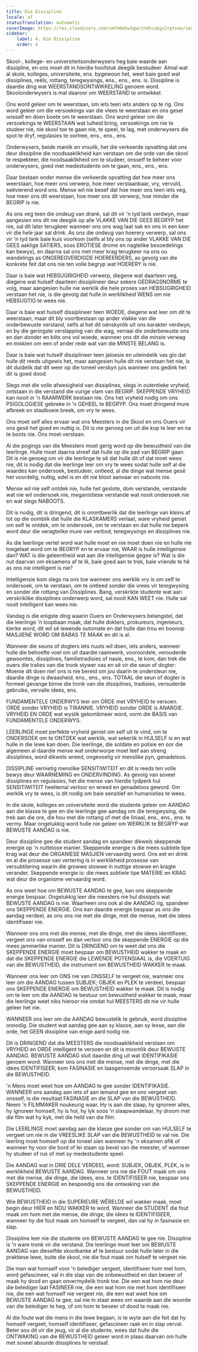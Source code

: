 ```yaml
---
title: Die Dissipline
locale: af
statusTranslation: automatic
coverImage: https://res.cloudinary.com/xmfm6mhw3gwctndtcubgx2rptnae/image/upload/v1740337243/small_cover_educacion_fundamental_a051170f1c.webp
sidebar:
    label: 4. Die Dissipline
    order: 4
---
```

Skool-, kollege- en universiteitsonderwysers heg baie waarde aan dissipline, en ons moet dit in hierdie hoofstuk deeglik bestudeer. Almal wat al skole, kolleges, universiteite, ens. bygewoon het, weet baie goed wat dissiplines, reëls, rottang, teregwysings, ens., ens., ens. is. Dissipline is daardie ding wat WEERSTANDSONTWIKKELING genoem word. Skoolonderwysers is mal daaroor om WEERSTAND te ontwikkel.

Ons word geleer om te weerstaan, om iets teen iets anders op te rig. Ons word geleer om die versoekings van die vlees te weerstaan en ons gesel onsself en doen boete om te weerstaan. Ons word geleer om die versoekings te WEERSTAAN wat luiheid bring, versoekings om nie te studeer nie, nie skool toe te gaan nie, te speel, te lag, met onderwysers die spot te dryf, regulasies te oortree, ens., ens., ens.

Onderwysers, beide manlik en vroulik, het die verkeerde opvatting dat ons deur dissipline die noodsaaklikheid kan verstaan om die orde van die skool te respekteer, die noodsaaklikheid om te studeer, onsself te beheer voor onderwysers, goed met medestudente om te gaan, ens., ens., ens.

Daar bestaan onder mense die verkeerde opvatting dat hoe meer ons weerstaan, hoe meer ons verwerp, hoe meer verstaanbaar, vry, vervuld, seëvierend word ons. Mense wil nie besef dat hoe meer ons teen iets veg, hoe meer ons dit weerstaan, hoe meer ons dit verwerp, hoe minder die BEGRIP is nie.

As ons veg teen die ondeug van drank, sal dit vir 'n tyd lank verdwyn, maar aangesien ons dit nie deeglik op alle VLAKKE VAN DIE GEES BEGRYP het nie, sal dit later terugkeer wanneer ons ons wag laat sak en ons in een keer vir die hele jaar sal drink. As ons die ondeug van hoerery verwerp, sal ons vir 'n tyd lank baie kuis voorkom (selfs al bly ons op ander VLAKKE VAN DIE GEES aaklige SATIERS, soos EROTIESE drome en nagtelike besoedelings kan bewys), en daarna sal ons met meer krag terugkeer na ons ou wandelings as ONGEREGVERDIGDE HOEREERDERS, as gevolg van die konkrete feit dat ons nie ten volle begryp wat HOERERY is nie.

Daar is baie wat HEBSUGRIGHEID verwerp, diegene wat daarteen veg, diegene wat hulself daarteen dissiplineer deur sekere GEDRAGSNORME te volg, maar aangesien hulle nie werklik die hele proses van HEBSUGRIGHEID verstaan het nie, is die gevolg dat hulle in werklikheid WENS om nie HEBSUGTIG te wees nie.

Daar is baie wat hulself dissiplineer teen WOEDE, diegene wat leer om dit te weerstaan, maar dit bly voortbestaan op ander vlakke van die onderbewuste verstand, selfs al het dit oënskynlik uit ons karakter verdwyn, en by die geringste verslapping van die wag, verraai die onderbewuste ons en dan donder en blits ons vol woede, wanneer ons dit die minste verwag en miskien om een of ander rede wat van die MINSTE BELANG is.

Daar is baie wat hulself dissiplineer teen jaloesie en uiteindelik vas glo dat hulle dit reeds uitgewis het, maar aangesien hulle dit nie verstaan het nie, is dit duidelik dat dit weer op die toneel verskyn juis wanneer ons gedink het dit is goed dood.

Slegs met die volle afwesigheid van dissiplines, slegs in outentieke vryheid, ontstaan in die verstand die vurige vlam van BEGRIP. SKEPPENDE VRYHEID kan nooit in 'n RAAMWERK bestaan nie. Ons het vryheid nodig om ons PSIGOLOGIESE gebreke in 'n GEHEEL te BEGRYP. Ons moet dringend mure afbreek en staalboeie breek, om vry te wees.

Ons moet self alles ervaar wat ons Meesters in die Skool en ons Ouers vir ons gesê het goed en nuttig is. Dit is nie genoeg om uit die kop te leer en na te boots nie. Ons moet verstaan.

Al die pogings van die Meesters moet gerig word op die bewustheid van die leerlinge. Hulle moet daarna streef dat hulle op die pad van BEGRIP gaan. Dit is nie genoeg om vir die leerlinge te sê dat hulle dit of dat moet wees nie, dit is nodig dat die leerlinge leer om vry te wees sodat hulle self al die waardes kan ondersoek, bestudeer, ontleed, al die dinge wat mense gesê het voordelig, nuttig, edel is en dit nie bloot aanvaar en naboots nie.

Mense wil nie self ontdek nie, hulle het geslote, dom verstande, verstande wat nie wil ondersoek nie, meganistiese verstande wat nooit ondersoek nie en wat slegs NABOOTS.

Dit is nodig, dit is dringend, dit is onontbeerlik dat die leerlinge van kleins af tot op die oomblik dat hulle die KLASKAMERS verlaat, ware vryheid geniet om self te ontdek, om te ondersoek, om te verstaan en dat hulle nie beperk word deur die veragtelike mure van verbod, teregwysings en dissiplines nie.

As die leerlinge vertel word wat hulle moet en nie moet doen nie en hulle nie toegelaat word om te BEGRYP en te ervaar nie, WAAR is hulle intelligensie dan? WAT is die geleentheid wat aan die intelligensie gegee is? Wat is die nut daarvan om eksamens af te lê, baie goed aan te trek, baie vriende te hê as ons nie intelligent is nie?

Intelligensie kom slegs na ons toe wanneer ons werklik vry is om self te ondersoek, om te verstaan, om te ontleed sonder die vrees vir teregwysing en sonder die rottang van Dissiplines. Bang, verskrikte studente wat aan verskriklike dissiplines onderwerp word, sal nooit KAN WEET nie. Hulle sal nooit intelligent kan wees nie.

Vandag is die enigste ding waarin Ouers en Onderwysers belangstel, dat die leerlinge 'n loopbaan maak, dat hulle dokters, prokureurs, ingenieurs, klerke word, dit wil sê lewende outomate en dat hulle dan trou en boonop MASJIENE WORD OM BABAS TE MAAK en dit is al.

Wanneer die seuns of dogters iets nuuts wil doen, iets anders, wanneer hulle die behoefte voel om uit daardie raamwerk, vooroordele, verouderde gewoontes, dissiplines, familietradisies of nasie, ens., te kom, dan trek die ouers die tralies van die tronk stywer vas en sê vir die seun of dogter: Moenie dit doen nie! ons is nie bereid om jou daarin te ondersteun nie, daardie dinge is dwaasheid, ens., ens., ens. TOTAAL die seun of dogter is formeel gevange binne die tronk van die dissiplines, tradisies, verouderde gebruike, vervalle idees, ens.

FUNDAMENTELE ONDERWYS leer om ORDE met VRYHEID te versoen. ORDE sonder VRYHEID is TIRANNIE. VRYHEID sonder ORDE is ANARGIE. VRYHEID EN ORDE wat wyslik gekombineer word, vorm die BASIS van FUNDAMENTELE ONDERWYS.

LEERLINGE moet perfekte vryheid geniet om self uit te vind, om te ONDERSOEK om te ONTDEK wat werklik, wat sekerlik in HULSELF is en wat hulle in die lewe kan doen. Die leerlinge, die soldate en polisie en oor die algemeen al daardie mense wat onderworpe moet leef aan streng dissiplines, word dikwels wreed, ongevoelig vir menslike pyn, genadeloos.

DISSIPLINE vernietig menslike SENSITIWITEIT en dit is reeds ten volle bewys deur WAARNEMING en ONDERVINDING. As gevolg van soveel dissiplines en regulasies, het die mense van hierdie tydperk hul SENSITIWITEIT heeltemal verloor en wreed en genadeloos geword. Om werklik vry te wees, is dit nodig om baie sensitief en humanisties te wees.

In die skole, kolleges en universiteite word die studente geleer om AANDAG aan die klasse te gee en die leerlinge gee aandag om die teregwysing, die trek aan die ore, die hou met die rottang of met die liniaal, ens., ens., ens. te vermy. Maar ongelukkig word hulle nie geleer om WERKLIK te BEGRYP wat BEWUSTE AANDAG is nie.

Deur dissipline gee die student aandag en spandeer dikwels skeppende energie op 'n nuttelose manier. Skeppende energie is die mees subtiele tipe krag wat deur die ORGANIESE MASJIEN vervaardig word. Ons eet en drink en al die prosesse van vertering is in werklikheid prosesse van versubtilering waarin die growwe stowwe in nuttige stowwe en kragte verander. Skeppende energie is: die mees subtiele tipe MATERIE en KRAG wat deur die organisme vervaardig word.

As ons weet hoe om BEWUSTE AANDAG te gee, kan ons skeppende energie bespaar. Ongelukkig leer die meesters nie hul dissipels wat BEWUSTE AANDAG is nie. Waarheen ons ook al die AANDAG rig, spandeer ons SKEPPENDE ENERGIE. Ons kan daardie energie bespaar as ons die aandag verdeel, as ons ons nie met die dinge, met die mense, met die idees identifiseer nie.

Wanneer ons ons met die mense, met die dinge, met die idees identifiseer, vergeet ons van onsself en dan verloor ons die skeppende ENERGIE op die mees jammerlike manier. Dit is DRINGEND om te weet dat ons die SKEPPENDE ENERGIE moet bespaar om BEWUSTHEID wakker te maak en dat die SKEPPENDE ENERGIE die LEWENDE POTENSIAAL is, die VOERTUIG van die BEWUSTHEID, die instrument om BEWUSTHEID WAKKER te maak.

Wanneer ons leer om ONS nie van ONSSELF te vergeet nie, wanneer ons leer om die AANDAG tussen SUBJEK; OBJEK en PLEK te verdeel, bespaar ons SKEPPENDE ENERGIE om BEWUSTHEID wakker te maak. Dit is nodig om te leer om die AANDAG te bestuur om bewustheid wakker te maak, maar die leerlinge weet niks hieroor nie omdat hul MEESTERS dit nie vir hulle geleer het nie.

WANNEER ons leer om die AANDAG bewustelik te gebruik, word dissipline onnodig. Die student wat aandag gee aan sy klasse, aan sy lesse, aan die orde, het GEEN dissipline van enige aard nodig nie.

Dit is DRINGEND dat die MEESTERS die noodsaaklikheid verstaan om VRYHEID en ORDE intelligent te versoen en dit is moontlik deur BEWUSTE AANDAG. BEWUSTE AANDAG sluit daardie ding uit wat IDENTIFIKASIE genoem word. Wanneer ons ons met die mense, met die dinge, met die idees IDENTIFISEER, kom FASINASIE en laasgenoemde veroorsaak SLAP in die BEWUSTHEID.

'n Mens moet weet hoe om AANDAG te gee sonder IDENTIFIKASIE. WANNEER ons aandag aan iets of aan iemand gee en ons vergeet van onsself, is die resultaat FASINASIE en die SLAP van die BEWUSTHEID. Neem 'n FILMMAKER noukeurig waar. Hy is aan die slaap, hy ignoreer alles, hy ignoreer homself, hy is hol, hy lyk soos 'n slaapwandelaar, hy droom met die film wat hy kyk, met die held van die film.

Die LEERLINGE moet aandag aan die klasse gee sonder om van HULSELF te vergeet om nie in die VREESLIKE SLAP van die BEWUSTHEID te val nie. Die leerling moet homself op die toneel sien wanneer hy 'n eksamen aflê of wanneer hy voor die bord of lei staan op bevel van die meester, of wanneer hy studeer of rus of met sy medestudente speel.

Die AANDAG wat in DRIE DELE VERDEEL word: SUBJEK, OBJEK, PLEK, is in werklikheid BEWUSTE AANDAG. Wanneer ons nie die FOUT maak om ons met die mense, die dinge, die idees, ens. te IDENTIFISEER nie, bespaar ons SKEPPENDE ENERGIE en bespoedig ons die ontwaking van die BEWUSTHEID.

Wie BEWUSTHEID in die SUPERIEURE WÊRELDE wil wakker maak, moet begin deur HIER en NOU WAKKER te word. Wanneer die STUDENT die fout maak om hom met die mense, die dinge, die idees te IDENTIFISEER, wanneer hy die fout maak om homself te vergeet, dan val hy in fasinasie en slap.

Dissipline leer nie die studente om BEWUSTE AANDAG te gee nie. Dissipline is 'n ware tronk vir die verstand. Die leerlinge moet leer om BEWUSTE AANDAG van dieselfde skoolbanke af te bestuur sodat hulle later in die praktiese lewe, buite die skool, nie die fout maak om hulself te vergeet nie.

Die man wat homself voor 'n belediger vergeet, identifiseer hom met hom, word gefascineer, val in die slap van die onbewustheid en dan beseer of maak hy dood en gaan onvermydelik tronk toe. Die een wat hom nie deur die belediger laat FASINEER nie, die een wat hom nie met hom identifiseer nie, die een wat homself nie vergeet nie, die een wat weet hoe om BEWUSTE AANDAG te gee, sal nie in staat wees om waarde aan die woorde van die belediger te heg, of om hom te beseer of dood te maak nie.

Al die foute wat die mens in die lewe begaan, is te wyte aan die feit dat hy homself vergeet, homself identifiseer, gefascineer raak en in slap verval. Beter sou dit vir die jeug, vir al die studente, wees dat hulle die ONTWAKING van die BEWUSTHEID geleer word in plaas daarvan om hulle met soveel absurde dissiplines te verslaaf.

